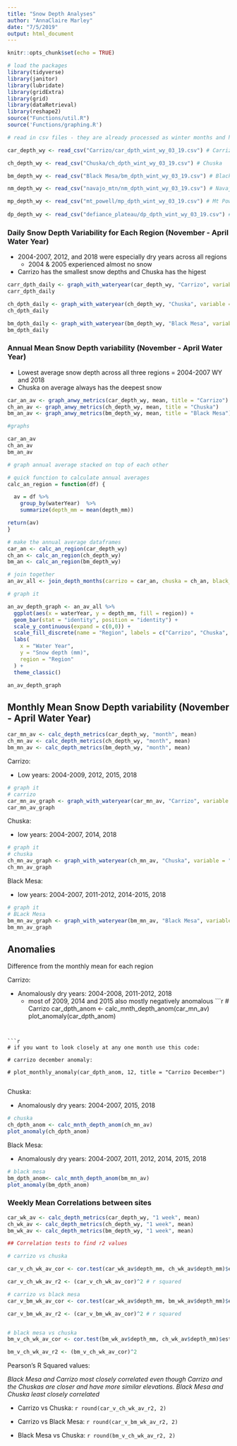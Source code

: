 ```yaml
---
title: "Snow Depth Analyses"
author: "AnnaClaire Marley"
date: "7/5/2019"
output: html_document
---
```


```r
knitr::opts_chunk$set(echo = TRUE)
```


```r
# load the packages
library(tidyverse)
library(janitor)
library(lubridate)
library(gridExtra)
library(grid)
library(dataRetrieval)
library(reshape2)
source("Functions/util.R")
source('Functions/graphing.R')
```

```r
# read in csv files - they are already processed as winter months and have a water year column. refer to "Raw_data_cleaning" for code 

car_depth_wy <- read_csv("Carrizo/car_dpth_wint_wy_03_19.csv") # Carrizo

ch_depth_wy <- read_csv("Chuska/ch_dpth_wint_wy_03_19.csv") # Chuska

bm_depth_wy <- read_csv("Black Mesa/bm_dpth_wint_wy_03_19.csv") # Black Mesa

nm_depth_wy <- read_csv("navajo_mtn/nm_dpth_wint_wy_03_19.csv") # Navajo Mt

mp_depth_wy <- read_csv("mt_powell/mp_dpth_wint_wy_03_19.csv") # Mt Powell
  
dp_depth_wy <- read_csv("defiance_plateau/dp_dpth_wint_wy_03_19.csv") # Defiance Plateau
```


### Daily Snow Depth Variability for Each Region (November - April Water Year)

- 2004-2007, 2012, and 2018 were especially dry years across all regions
  - 2004 & 2005 experienced almost no snow
- Carrizo has the smallest snow depths and Chuska has the higest

```r
carr_dpth_daily <- graph_with_wateryear(car_depth_wy, "Carrizo", variable = "depth_mm", ylab = "Snow depth (mm)")
carr_dpth_daily
```

```r
ch_dpth_daily <- graph_with_wateryear(ch_depth_wy, "Chuska", variable = "depth_mm", ylab = "Snow depth (mm)")
ch_dpth_daily
```

```r
bm_dpth_daily <- graph_with_wateryear(bm_depth_wy, "Black Mesa", variable = "depth_mm", ylab = "Snow depth (mm)")
bm_dpth_daily
```

### Annual Mean Snow Depth variability (November - April Water Year)

- Lowest average snow depth across all three regions = 2004-2007 WY and 2018
- Chuska on average always has the deepest snow

```r
car_an_av <- graph_anwy_metrics(car_depth_wy, mean, title = "Carrizo")
ch_an_av <- graph_anwy_metrics(ch_depth_wy, mean, title = "Chuska")
bm_an_av <- graph_anwy_metrics(bm_depth_wy, mean, title = "Black Mesa")

#graphs

car_an_av
ch_an_av
bm_an_av

```

```r
# graph annual average stacked on top of each other

# quick function to calculate annual averages
calc_an_region = function(df) {

  av = df %>% 
    group_by(waterYear)  %>% 
    summarize(depth_mm = mean(depth_mm))

return(av)
}

# make the annual average dataframes
car_an <- calc_an_region(car_depth_wy)
ch_an <- calc_an_region(ch_depth_wy)
bm_an <- calc_an_region(bm_depth_wy)

# join together
an_av_all <- join_depth_months(carrizo = car_an, chuska = ch_an, black_mesa = bm_an)

# graph it

an_av_depth_graph <- an_av_all %>% 
  ggplot(aes(x = waterYear, y = depth_mm, fill = region)) +
  geom_bar(stat = "identity", position = "identity") +
  scale_y_continuous(expand = c(0,0)) +
  scale_fill_discrete(name = "Region", labels = c("Carrizo", "Chuska", "Black Mesa")) +
  labs(
    x = "Water Year",
    y = "Snow depth (mm)",
    region = "Region"
  ) +
  theme_classic()

an_av_depth_graph

```




## Monthly Mean Snow Depth variability (November - April Water Year)

```r
car_mn_av <- calc_depth_metrics(car_depth_wy, "month", mean)
ch_mn_av <- calc_depth_metrics(ch_depth_wy, "month", mean)
bm_mn_av <- calc_depth_metrics(bm_depth_wy, "month", mean)
```

Carrizo: 

- Low years: 2004-2009, 2012, 2015, 2018

```r
# graph it
# carrizo 
car_mn_av_graph <- graph_with_wateryear(car_mn_av, "Carrizo", variable = "depth_mm", ylab = "Snow depth (mm)")
car_mn_av_graph

```

Chuska:

- low years: 2004-2007, 2014, 2018

```r
# graph it
# chuska
ch_mn_av_graph <- graph_with_wateryear(ch_mn_av, "Chuska", variable = "depth_mm", ylab = "Snow depth (mm)")
ch_mn_av_graph

```

Black Mesa:

- low years: 2004-2007, 2011-2012, 2014-2015, 2018


```r
# graph it
# BLack Mesa
bm_mn_av_graph <- graph_with_wateryear(bm_mn_av, "Black Mesa", variable = "depth_mm", ylab = "Snow depth (mm)")
bm_mn_av_graph
```


## Anomalies

Difference from the monthly mean for each region


Carrizo:

- Anomalously dry years: 2004-2008, 2011-2012, 2018
  - most of 2009, 2014 and 2015 also mostly negatively anomalous
```r

# Carrizo
car_dpth_anom <- calc_mnth_depth_anom(car_mn_av)
plot_anomaly(car_dpth_anom)

```


```r
# if you want to look closely at any one month use this code:

# carrizo december anomaly:

# plot_monthly_anomaly(car_dpth_anom, 12, title = "Carrizo December")


```


Chuska:

- Anomalously dry years: 2004-2007, 2015, 2018

```r
# chuska
ch_dpth_anom <- calc_mnth_depth_anom(ch_mn_av)
plot_anomaly(ch_dpth_anom)

```

Black Mesa:

- Anomalously dry years: 2004-2007, 2011, 2012, 2014, 2015, 2018


```r
# black mesa
bm_dpth_anom<- calc_mnth_depth_anom(bm_mn_av)
plot_anomaly(bm_dpth_anom)

```

### Weekly Mean Correlations between sites

```r

car_wk_av <- calc_depth_metrics(car_depth_wy, "1 week", mean)
ch_wk_av <- calc_depth_metrics(ch_depth_wy, "1 week", mean)
bm_wk_av <- calc_depth_metrics(bm_depth_wy, "1 week", mean)

```

```r
## Correlation tests to find r2 values

# carrizo vs chuska

car_v_ch_wk_av_cor <- cor.test(car_wk_av$depth_mm, ch_wk_av$depth_mm)$estimate # r value

car_v_ch_wk_av_r2 <- (car_v_ch_wk_av_cor)^2 # r squared

# carrizo vs black mesa
car_v_bm_wk_av_cor <- cor.test(car_wk_av$depth_mm, bm_wk_av$depth_mm)$estimate

car_v_bm_wk_av_r2 <- (car_v_bm_wk_av_cor)^2 # r squared


# black mesa vs chuska
bm_v_ch_wk_av_cor <- cor.test(bm_wk_av$depth_mm, ch_wk_av$depth_mm)$estimate

bm_v_ch_wk_av_r2 <- (bm_v_ch_wk_av_cor)^2

```

Pearson's R Squared values:

*Black Mesa and Carrizo most closely correlated even though Carrizo and the Chuskas are closer and have more similar elevations. Black Mesa and Chuska least closely correlated*

- Carrizo vs Chuska: `r round(car_v_ch_wk_av_r2, 2)`

- Carrizo vs Black Mesa: `r round(car_v_bm_wk_av_r2, 2)`

- Black Mesa vs Chuska: `r round(bm_v_ch_wk_av_r2, 2)`



